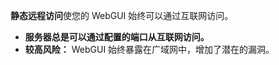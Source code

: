 **静态远程访问**使您的 WebGUI 始终可以通过互联网访问。

- **服务器总是可以通过配置的端口从互联网访问。**
- **较高风险：** WebGUI 始终暴露在广域网中，增加了潜在的漏洞。
